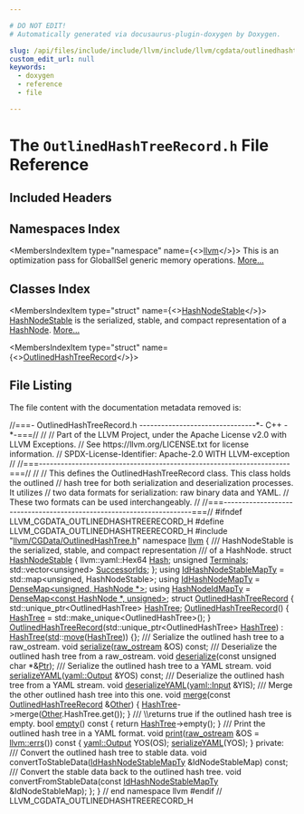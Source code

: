 ```yaml
---

# DO NOT EDIT!
# Automatically generated via docusaurus-plugin-doxygen by Doxygen.

slug: /api/files/include/include/llvm/include/llvm/cgdata/outlinedhashtreerecord-h
custom_edit_url: null
keywords:
  - doxygen
  - reference
  - file

---
```





# The `OutlinedHashTreeRecord.h` File Reference

<DoxygenPage pluginConfig={pluginConfig}>



## Included Headers

<IncludesList>
<IncludesListItem
  filePath="llvm/CGData/OutlinedHashTree.h"
  permalink="/docs/api/files/include/include/llvm/include/llvm/cgdata/outlinedhashtree-h"
  isLocal="true" />
</IncludesList>

## Namespaces Index

<MembersIndex>

<MembersIndexItem
  type="namespace"
  name={<><a href="/docs/api/namespaces/llvm">llvm</a></>}>
This is an optimization pass for GlobalISel generic memory operations. <a href="/docs/api/namespaces/llvm/#details">More...</a>
</MembersIndexItem>

</MembersIndex>

## Classes Index

<MembersIndex>

<MembersIndexItem
  type="struct"
  name={<><a href="/docs/api/structs/llvm/hashnodestable">HashNodeStable</a></>}>
<a href="/docs/api/structs/llvm/hashnodestable">HashNodeStable</a> is the serialized, stable, and compact representation of a <a href="/docs/api/structs/llvm/hashnode">HashNode</a>. <a href="/docs/api/structs/llvm/hashnodestable/#details">More...</a>
</MembersIndexItem>

<MembersIndexItem
  type="struct"
  name={<><a href="/docs/api/structs/llvm/outlinedhashtreerecord">OutlinedHashTreeRecord</a></>}>
</MembersIndexItem>

</MembersIndex>


## File Listing

The file content with the documentation metadata removed is:

<ProgramListing>

<Link id="l00001" /><CodeLine lineNumber="1"><span class="doxyHighlightComment">//===- OutlinedHashTreeRecord.h --------------------------------&#42;- C++ -&#42;-===//</span></CodeLine>
<Link id="l00002" /><CodeLine lineNumber="2"><span class="doxyHighlightComment">//</span></CodeLine>
<Link id="l00003" /><CodeLine lineNumber="3"><span class="doxyHighlightComment">// Part of the LLVM Project, under the Apache License v2.0 with LLVM Exceptions.</span></CodeLine>
<Link id="l00004" /><CodeLine lineNumber="4"><span class="doxyHighlightComment">// See https://llvm.org/LICENSE.txt for license information.</span></CodeLine>
<Link id="l00005" /><CodeLine lineNumber="5"><span class="doxyHighlightComment">// SPDX-License-Identifier: Apache-2.0 WITH LLVM-exception</span></CodeLine>
<Link id="l00006" /><CodeLine lineNumber="6"><span class="doxyHighlightComment">//</span></CodeLine>
<Link id="l00007" /><CodeLine lineNumber="7"><span class="doxyHighlightComment">//===---------------------------------------------------------------------===//</span></CodeLine>
<Link id="l00008" /><CodeLine lineNumber="8"><span class="doxyHighlightComment">//</span></CodeLine>
<Link id="l00009" /><CodeLine lineNumber="9"><span class="doxyHighlightComment">// This defines the OutlinedHashTreeRecord class. This class holds the outlined</span></CodeLine>
<Link id="l00010" /><CodeLine lineNumber="10"><span class="doxyHighlightComment">// hash tree for both serialization and deserialization processes. It utilizes</span></CodeLine>
<Link id="l00011" /><CodeLine lineNumber="11"><span class="doxyHighlightComment">// two data formats for serialization: raw binary data and YAML.</span></CodeLine>
<Link id="l00012" /><CodeLine lineNumber="12"><span class="doxyHighlightComment">// These two formats can be used interchangeably.</span></CodeLine>
<Link id="l00013" /><CodeLine lineNumber="13"><span class="doxyHighlightComment">//</span></CodeLine>
<Link id="l00014" /><CodeLine lineNumber="14"><span class="doxyHighlightComment">//===---------------------------------------------------------------------===//</span></CodeLine>
<Link id="l00015" /><CodeLine lineNumber="15"></CodeLine>
<Link id="l00016" /><CodeLine lineNumber="16"><span class="doxyHighlightPreprocessor">#ifndef LLVM&#95;CGDATA&#95;OUTLINEDHASHTREERECORD&#95;H</span></CodeLine>
<Link id="l00017" /><CodeLine lineNumber="17"><span class="doxyHighlightPreprocessor">#define LLVM&#95;CGDATA&#95;OUTLINEDHASHTREERECORD&#95;H</span></CodeLine>
<Link id="l00018" /><CodeLine lineNumber="18"></CodeLine>
<Link id="l00019" /><CodeLine lineNumber="19"><span class="doxyHighlightPreprocessor">#include &quot;<a href="/docs/api/files/include/include/llvm/include/llvm/cgdata/outlinedhashtree-h">llvm/CGData/OutlinedHashTree.h</a>&quot;</span></CodeLine>
<Link id="l00020" /><CodeLine lineNumber="20"></CodeLine>
<Link id="l00021" /><CodeLine lineNumber="21"><span class="doxyHighlightKeyword">namespace </span><span class="doxyHighlight"><a href="/docs/api/namespaces/llvm">llvm</a> &#123;</span></CodeLine>
<Link id="l00022" /><CodeLine lineNumber="22"></CodeLine>
<Link id="l00023" /><CodeLine lineNumber="23"><span class="doxyHighlightComment">/// HashNodeStable is the serialized, stable, and compact representation</span></CodeLine>
<Link id="l00024" /><CodeLine lineNumber="24"><span class="doxyHighlightComment">/// of a HashNode.</span></CodeLine>
<Link id="l00025" /><CodeLine lineNumber="25" lineLink="/docs/api/structs/llvm/hashnodestable"><span class="doxyHighlightKeyword">struct </span><span class="doxyHighlight"><a href="/docs/api/structs/llvm/hashnodestable">HashNodeStable</a> &#123;</span></CodeLine>
<Link id="l00026" /><CodeLine lineNumber="26" lineLink="/docs/api/structs/llvm/hashnodestable/#a1a8ed2c92340bd47d8da01a8d483f5ae"><span class="doxyHighlight">  llvm::yaml::Hex64 <a href="/docs/api/structs/llvm/hashnodestable/#a1a8ed2c92340bd47d8da01a8d483f5ae">Hash</a>;</span></CodeLine>
<Link id="l00027" /><CodeLine lineNumber="27" lineLink="/docs/api/structs/llvm/hashnodestable/#a4768333b0fd61daef285d1104a911ec9"><span class="doxyHighlight">  </span><span class="doxyHighlightKeywordType">unsigned</span><span class="doxyHighlight"> <a href="/docs/api/structs/llvm/hashnodestable/#a4768333b0fd61daef285d1104a911ec9">Terminals</a>;</span></CodeLine>
<Link id="l00028" /><CodeLine lineNumber="28" lineLink="/docs/api/structs/llvm/hashnodestable/#a9044678a73d0f8eb1869896267366952"><span class="doxyHighlight">  std::vector&lt;unsigned&gt; <a href="/docs/api/structs/llvm/hashnodestable/#a9044678a73d0f8eb1869896267366952">SuccessorIds</a>;</span></CodeLine>
<Link id="l00029" /><CodeLine lineNumber="29"><span class="doxyHighlight">&#125;;</span></CodeLine>
<Link id="l00030" /><CodeLine lineNumber="30"></CodeLine>
<Link id="l00031" /><CodeLine lineNumber="31" lineLink="/docs/api/namespaces/llvm/#ae16b5b471638b82084c70efc140cbd48"><span class="doxyHighlightKeyword">using </span><span class="doxyHighlight"><a href="/docs/api/namespaces/llvm/#ae16b5b471638b82084c70efc140cbd48">IdHashNodeStableMapTy</a> = std::map&lt;unsigned, HashNodeStable&gt;;</span></CodeLine>
<Link id="l00032" /><CodeLine lineNumber="32" lineLink="/docs/api/namespaces/llvm/#a9b16b7c886025695e34b324fe64a754a"><span class="doxyHighlightKeyword">using </span><span class="doxyHighlight"><a href="/docs/api/namespaces/llvm/#a9b16b7c886025695e34b324fe64a754a">IdHashNodeMapTy</a> = <a href="/docs/api/classes/llvm/densemap">DenseMap&lt;unsigned, HashNode &#42;&gt;</a>;</span></CodeLine>
<Link id="l00033" /><CodeLine lineNumber="33" lineLink="/docs/api/namespaces/llvm/#af770a3fef7c64ef52e2cfc29fb08ddeb"><span class="doxyHighlightKeyword">using </span><span class="doxyHighlight"><a href="/docs/api/namespaces/llvm/#af770a3fef7c64ef52e2cfc29fb08ddeb">HashNodeIdMapTy</a> = <a href="/docs/api/classes/llvm/densemap">DenseMap&lt;const HashNode &#42;, unsigned&gt;</a>;</span></CodeLine>
<Link id="l00034" /><CodeLine lineNumber="34"></CodeLine>
<Link id="l00035" /><CodeLine lineNumber="35" lineLink="/docs/api/structs/llvm/outlinedhashtreerecord"><span class="doxyHighlightKeyword">struct </span><span class="doxyHighlight"><a href="/docs/api/structs/llvm/outlinedhashtreerecord/#a9860e6d3634ffb50b571251b43052b46">OutlinedHashTreeRecord</a> &#123;</span></CodeLine>
<Link id="l00036" /><CodeLine lineNumber="36" lineLink="/docs/api/structs/llvm/outlinedhashtreerecord/#a959a2066fb03b6af9f7ddd79bc1f5004"><span class="doxyHighlight">  std::unique&#95;ptr&lt;OutlinedHashTree&gt; <a href="/docs/api/structs/llvm/outlinedhashtreerecord/#a959a2066fb03b6af9f7ddd79bc1f5004">HashTree</a>;</span></CodeLine>
<Link id="l00037" /><CodeLine lineNumber="37"></CodeLine>
<Link id="l00038" /><CodeLine lineNumber="38" lineLink="/docs/api/structs/llvm/outlinedhashtreerecord/#a9860e6d3634ffb50b571251b43052b46"><span class="doxyHighlight">  <a href="/docs/api/structs/llvm/outlinedhashtreerecord/#a9860e6d3634ffb50b571251b43052b46">OutlinedHashTreeRecord</a>() &#123; <a href="/docs/api/structs/llvm/outlinedhashtreerecord/#a959a2066fb03b6af9f7ddd79bc1f5004">HashTree</a> = std::make&#95;unique&lt;OutlinedHashTree&gt;(); &#125;</span></CodeLine>
<Link id="l00039" /><CodeLine lineNumber="39" lineLink="/docs/api/structs/llvm/outlinedhashtreerecord/#a34c5e9a476f387121faac69d2045cb12"><span class="doxyHighlight">  <a href="/docs/api/structs/llvm/outlinedhashtreerecord/#a34c5e9a476f387121faac69d2045cb12">OutlinedHashTreeRecord</a>(std::unique&#95;ptr&lt;OutlinedHashTree&gt; <a href="/docs/api/structs/llvm/outlinedhashtreerecord/#a959a2066fb03b6af9f7ddd79bc1f5004">HashTree</a>)</span></CodeLine>
<Link id="l00040" /><CodeLine lineNumber="40"><span class="doxyHighlight">      : <a href="/docs/api/structs/llvm/outlinedhashtreerecord/#a959a2066fb03b6af9f7ddd79bc1f5004">HashTree</a>(<a href="/docs/api/namespaces/std">std</a>::<a href="/docs/api/namespaces/llvm/#abfc9c7ecf70f66901e439f7c04ef3dbb">move</a>(<a href="/docs/api/structs/llvm/outlinedhashtreerecord/#a959a2066fb03b6af9f7ddd79bc1f5004">HashTree</a>)) &#123;&#125;;</span></CodeLine>
<Link id="l00041" /><CodeLine lineNumber="41"></CodeLine>
<Link id="l00042" /><CodeLine lineNumber="42"><span class="doxyHighlightComment">  /// Serialize the outlined hash tree to a raw&#95;ostream.</span></CodeLine>
<Link id="l00043" /><CodeLine lineNumber="43"><span class="doxyHighlight">  </span><span class="doxyHighlightKeywordType">void</span><span class="doxyHighlight"> <a href="/docs/api/structs/llvm/outlinedhashtreerecord/#a74ae6e240a1760c68a807fd885606fe6">serialize</a>(<a href="/docs/api/classes/llvm/raw-ostream">raw&#95;ostream</a> &amp;OS) </span><span class="doxyHighlightKeyword">const</span><span class="doxyHighlight">;</span></CodeLine>
<Link id="l00044" /><CodeLine lineNumber="44"><span class="doxyHighlightComment">  /// Deserialize the outlined hash tree from a raw&#95;ostream.</span></CodeLine>
<Link id="l00045" /><CodeLine lineNumber="45"><span class="doxyHighlight">  </span><span class="doxyHighlightKeywordType">void</span><span class="doxyHighlight"> <a href="/docs/api/structs/llvm/outlinedhashtreerecord/#a2c9fcdfa14dafa4bf635b6bdd88e0c77">deserialize</a>(</span><span class="doxyHighlightKeyword">const</span><span class="doxyHighlight"> </span><span class="doxyHighlightKeywordType">unsigned</span><span class="doxyHighlight"> </span><span class="doxyHighlightKeywordType">char</span><span class="doxyHighlight"> &#42;&amp;<a href="/docs/api/files/lib/lib/analysis/targetlibraryinfo-cpp/#aca185e6d0e9f423dbb24440206454872a11dbf501abf829b3ab7049c2d3a8a053">Ptr</a>);</span></CodeLine>
<Link id="l00046" /><CodeLine lineNumber="46"><span class="doxyHighlightComment">  /// Serialize the outlined hash tree to a YAML stream.</span></CodeLine>
<Link id="l00047" /><CodeLine lineNumber="47"><span class="doxyHighlight">  </span><span class="doxyHighlightKeywordType">void</span><span class="doxyHighlight"> <a href="/docs/api/structs/llvm/outlinedhashtreerecord/#a016492643cfefde4ce1fab18d0c8cfd8">serializeYAML</a>(<a href="/docs/api/classes/llvm/yaml/output">yaml::Output</a> &amp;YOS) </span><span class="doxyHighlightKeyword">const</span><span class="doxyHighlight">;</span></CodeLine>
<Link id="l00048" /><CodeLine lineNumber="48"><span class="doxyHighlightComment">  /// Deserialize the outlined hash tree from a YAML stream.</span></CodeLine>
<Link id="l00049" /><CodeLine lineNumber="49"><span class="doxyHighlight">  </span><span class="doxyHighlightKeywordType">void</span><span class="doxyHighlight"> <a href="/docs/api/structs/llvm/outlinedhashtreerecord/#a2224262c0507515a54edc38eb71d693c">deserializeYAML</a>(<a href="/docs/api/classes/llvm/yaml/input">yaml::Input</a> &amp;YIS);</span></CodeLine>
<Link id="l00050" /><CodeLine lineNumber="50"></CodeLine>
<Link id="l00051" /><CodeLine lineNumber="51"><span class="doxyHighlightComment">  /// Merge the other outlined hash tree into this one.</span></CodeLine>
<Link id="l00052" /><CodeLine lineNumber="52" lineLink="/docs/api/structs/llvm/outlinedhashtreerecord/#ab4486d597859e5cabe3b4a691a4bb5ee"><span class="doxyHighlight">  </span><span class="doxyHighlightKeywordType">void</span><span class="doxyHighlight"> <a href="/docs/api/structs/llvm/outlinedhashtreerecord/#ab4486d597859e5cabe3b4a691a4bb5ee">merge</a>(</span><span class="doxyHighlightKeyword">const</span><span class="doxyHighlight"> <a href="/docs/api/structs/llvm/outlinedhashtreerecord/#a9860e6d3634ffb50b571251b43052b46">OutlinedHashTreeRecord</a> &amp;<a href="/docs/api/namespaces/llvm/#a9eb4f5b98b70ee4fab9614ed58282c1fa6311ae17c1ee52b36e68aaf4ad066387">Other</a>) &#123;</span></CodeLine>
<Link id="l00053" /><CodeLine lineNumber="53"><span class="doxyHighlight">    <a href="/docs/api/structs/llvm/outlinedhashtreerecord/#a959a2066fb03b6af9f7ddd79bc1f5004">HashTree</a>-&gt;merge(<a href="/docs/api/namespaces/llvm/#a9eb4f5b98b70ee4fab9614ed58282c1fa6311ae17c1ee52b36e68aaf4ad066387">Other</a>.HashTree.get());</span></CodeLine>
<Link id="l00054" /><CodeLine lineNumber="54"><span class="doxyHighlight">  &#125;</span></CodeLine>
<Link id="l00055" /><CodeLine lineNumber="55"></CodeLine>
<Link id="l00056" /><CodeLine lineNumber="56"><span class="doxyHighlightComment">  /// \\returns true if the outlined hash tree is empty.</span></CodeLine>
<Link id="l00057" /><CodeLine lineNumber="57" lineLink="/docs/api/structs/llvm/outlinedhashtreerecord/#a3e5e2f09e5c13dfc26257ff0d02f3f86"><span class="doxyHighlight">  </span><span class="doxyHighlightKeywordType">bool</span><span class="doxyHighlight"> <a href="/docs/api/structs/llvm/outlinedhashtreerecord/#a3e5e2f09e5c13dfc26257ff0d02f3f86">empty</a>()</span><span class="doxyHighlightKeyword"> const </span><span class="doxyHighlight">&#123; </span><span class="doxyHighlightKeywordFlow">return</span><span class="doxyHighlight"> <a href="/docs/api/structs/llvm/outlinedhashtreerecord/#a959a2066fb03b6af9f7ddd79bc1f5004">HashTree</a>-&gt;empty(); &#125;</span></CodeLine>
<Link id="l00058" /><CodeLine lineNumber="58"></CodeLine>
<Link id="l00059" /><CodeLine lineNumber="59"><span class="doxyHighlightComment">  /// Print the outlined hash tree in a YAML format.</span></CodeLine>
<Link id="l00060" /><CodeLine lineNumber="60" lineLink="/docs/api/structs/llvm/outlinedhashtreerecord/#a8538f41cea55ce9f22b2c72bfb7b1874"><span class="doxyHighlight">  </span><span class="doxyHighlightKeywordType">void</span><span class="doxyHighlight"> <a href="/docs/api/structs/llvm/outlinedhashtreerecord/#a8538f41cea55ce9f22b2c72bfb7b1874">print</a>(<a href="/docs/api/classes/llvm/raw-ostream">raw&#95;ostream</a> &amp;OS = <a href="/docs/api/namespaces/llvm/#a9a7b5c68c90f85baaedaa854cc5002cc">llvm::errs</a>())</span><span class="doxyHighlightKeyword"> const </span><span class="doxyHighlight">&#123;</span></CodeLine>
<Link id="l00061" /><CodeLine lineNumber="61"><span class="doxyHighlight">    <a href="/docs/api/classes/llvm/yaml/output">yaml::Output</a> YOS(OS);</span></CodeLine>
<Link id="l00062" /><CodeLine lineNumber="62"><span class="doxyHighlight">    <a href="/docs/api/structs/llvm/outlinedhashtreerecord/#a016492643cfefde4ce1fab18d0c8cfd8">serializeYAML</a>(YOS);</span></CodeLine>
<Link id="l00063" /><CodeLine lineNumber="63"><span class="doxyHighlight">  &#125;</span></CodeLine>
<Link id="l00064" /><CodeLine lineNumber="64"></CodeLine>
<Link id="l00065" /><CodeLine lineNumber="65"><span class="doxyHighlightKeyword">private</span><span class="doxyHighlight">:</span></CodeLine>
<Link id="l00066" /><CodeLine lineNumber="66"><span class="doxyHighlightComment">  /// Convert the outlined hash tree to stable data.</span></CodeLine>
<Link id="l00067" /><CodeLine lineNumber="67"><span class="doxyHighlight">  </span><span class="doxyHighlightKeywordType">void</span><span class="doxyHighlight"> convertToStableData(<a href="/docs/api/namespaces/llvm/#ae16b5b471638b82084c70efc140cbd48">IdHashNodeStableMapTy</a> &amp;IdNodeStableMap) </span><span class="doxyHighlightKeyword">const</span><span class="doxyHighlight">;</span></CodeLine>
<Link id="l00068" /><CodeLine lineNumber="68"></CodeLine>
<Link id="l00069" /><CodeLine lineNumber="69"><span class="doxyHighlightComment">  /// Convert the stable data back to the outlined hash tree.</span></CodeLine>
<Link id="l00070" /><CodeLine lineNumber="70"><span class="doxyHighlight">  </span><span class="doxyHighlightKeywordType">void</span><span class="doxyHighlight"> convertFromStableData(</span><span class="doxyHighlightKeyword">const</span><span class="doxyHighlight"> <a href="/docs/api/namespaces/llvm/#ae16b5b471638b82084c70efc140cbd48">IdHashNodeStableMapTy</a> &amp;IdNodeStableMap);</span></CodeLine>
<Link id="l00071" /><CodeLine lineNumber="71"><span class="doxyHighlight">&#125;;</span></CodeLine>
<Link id="l00072" /><CodeLine lineNumber="72"></CodeLine>
<Link id="l00073" /><CodeLine lineNumber="73"><span class="doxyHighlight">&#125; </span><span class="doxyHighlightComment">// end namespace llvm</span></CodeLine>
<Link id="l00074" /><CodeLine lineNumber="74"></CodeLine>
<Link id="l00075" /><CodeLine lineNumber="75"><span class="doxyHighlightPreprocessor">#endif </span><span class="doxyHighlightComment">// LLVM&#95;CGDATA&#95;OUTLINEDHASHTREERECORD&#95;H</span></CodeLine>

</ProgramListing>


</DoxygenPage>
